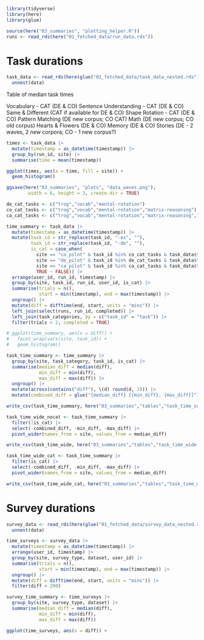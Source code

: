 ```r
library(tidyverse)
library(here)
library(glue)

source(here("03_summaries", "plotting_helper.R"))
runs <- read_rds(here("01_fetched_data/run_data.rds"))
```

# Task durations

```r
task_data <- read_rds(here(glue("01_fetched_data/task_data_nested.rds"))) |>
  unnest(data)
```


Table of median task times

Vocabulary - CAT (DE & CO)
Sentence Understanding - CAT (DE & CO)
Same & Different (CAT if available for DE & CO)
Shape Rotation - CAT (DE & CO)
Pattern Matching (DE new corpus; CO CAT)
Math (DE new corpus; CO old corpus)
Hearts & Flowers (DE & CO)
Memory (DE & CO)
Stories (DE - 2 waves, 2 new corpora; CO - 1 new corpus?)


```r
times <- task_data |>
  mutate(timestamp = as_datetime(timestamp)) |>
  group_by(run_id, site) |>
  summarise(time = mean(timestamp))

ggplot(times, aes(x = time, fill = site)) +
  geom_histogram() 

ggsave(here("03_summaries", "plots", "data_waves.png"),
        width = 6, height = 3, create.dir = TRUE)
```


```r
de_cat_tasks <- c("trog","vocab","mental-rotation")
co_cat_tasks <- c("trog","vocab","mental-rotation","matrix-reasoning")
ca_cat_tasks <- c("trog","vocab","mental-rotation","matrix-reasoning","egma-math")

time_summary <- task_data |>
  mutate(timestamp = as_datetime(timestamp)) |>
  mutate(task_id = str_replace(task_id, "-es", ""),
         task_id = str_replace(task_id, "-de", ""), 
         is_cat = case_when(
           site == "co_pilot" & task_id %in% co_cat_tasks & task_data$timestamp > "2025-03-15" ~ TRUE, 
           site == "de_pilot" & task_id %in% de_cat_tasks & task_data$timestamp > "2025-03-15" ~ TRUE, 
           site == "ca_pilot" & task_id %in% ca_cat_tasks & task_data$timestamp > "2025-04-25" ~ TRUE, 
           TRUE ~ FALSE)) |>
  arrange(user_id, run_id, timestamp) |>
  group_by(site, task_id, run_id, user_id, is_cat) |>
  summarise(trials = n(),
            start = min(timestamp), end = max(timestamp)) |>
  ungroup() |>
  mutate(diff = difftime(end, start, units = "mins")) |>
  left_join(select(runs, run_id, completed)) |>
  left_join(task_categories, by = c("task_id" = "task")) |>
  filter(trials > 2, completed = TRUE)

# ggplot(time_summary, aes(x = diff)) +
#   facet_wrap(vars(site, task_id)) +
#   geom_histogram()

task_time_summary <- time_summary |>
  group_by(site, task_category, task_id, is_cat) |>
  summarise(median_diff = median(diff),
            min_diff = min(diff),
            max_diff = max(diff)) |>
  ungroup() |>
  mutate(across(contains("diff"), \(d) round(d, 2))) |>
  mutate(combined_diff = glue("{median_diff} [{min_diff}, {max_diff}]"))
```


```r
write_csv(task_time_summary, here("03_summaries","tables","task_time_summary.csv"))

task_time_wide_nocat <- task_time_summary |>
  filter(!is_cat) |>
  select(-combined_diff, -min_diff, -max_diff) |>
  pivot_wider(names_from = site, values_from = median_diff)

write_csv(task_time_wide, here("03_summaries","tables","task_time_wide.csv"))

task_time_wide_cat <- task_time_summary |>
  filter(is_cat) |>
  select(-combined_diff, -min_diff, -max_diff) |>
  pivot_wider(names_from = site, values_from = median_diff)

write_csv(task_time_wide_cat, here("03_summaries","tables","task_time_wide_cat.csv"))

```

# Survey durations

```r
survey_data <- read_rds(here(glue("01_fetched_data/survey_data_nested.rds"))) |>
  unnest(data) 

time_surveys <- survey_data |>
  mutate(timestamp = as_datetime(timestamp)) |>
  arrange(user_id, timestamp) |>
  group_by(site, survey_type, dataset, user_id) |>
  summarise(trials = n(),
            start = min(timestamp), end = max(timestamp)) |>
  ungroup() |>
  mutate(diff = difftime(end, start, units = "mins")) |>
  filter(diff < 200)

survey_time_summary <- time_surveys |>
  group_by(site, survey_type, dataset) |>
  summarise(median_diff = median(diff),
            min_diff = min(diff),
            max_diff = max(diff))

```
```r
ggplot(time_surveys, aes(x = diff)) + 
```

